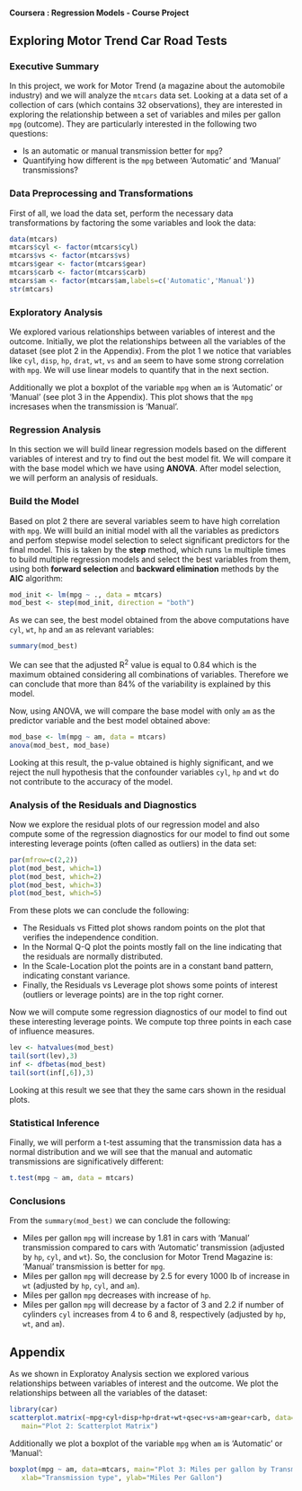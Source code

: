 #### Coursera : Regression Models - Course Project

## Exploring Motor Trend Car Road Tests 

### Executive Summary

In this project, we work for Motor Trend (a magazine about the automobile industry) and we will analyze the <code>mtcars</code> data set. Looking at a data set of a collection of cars (which contains 32 observations), they are interested in exploring the relationship between a set of variables and miles per gallon <code>mpg</code> (outcome). They are particularly interested in the following two questions:

- Is an automatic or manual transmission better for <code>mpg</code>?
- Quantifying how different is the <code>mpg</code> between 'Automatic' and 'Manual' transmissions?

### Data Preprocessing and Transformations

First of all, we load the data set, perform the necessary data transformations by factoring the some variables and look the data:

```r
data(mtcars)
mtcars$cyl <- factor(mtcars$cyl)
mtcars$vs <- factor(mtcars$vs)
mtcars$gear <- factor(mtcars$gear)
mtcars$carb <- factor(mtcars$carb)
mtcars$am <- factor(mtcars$am,labels=c('Automatic','Manual'))
str(mtcars)
```

### Exploratory Analysis

We explored various relationships between variables of interest and the outcome. Initially, we plot the relationships between all the variables of the dataset (see plot 2 in the Appendix). From the plot 1 we notice that variables like <code>cyl</code>, <code>disp</code>, <code>hp</code>, <code>drat</code>, <code>wt</code>, <code>vs</code> and <code>am</code> seem to have some strong correlation with <code>mpg</code>. We will use linear models to quantify that in the next section. 

Additionally we plot a boxplot of the variable <code>mpg</code> when <code>am</code> is 'Automatic' or 'Manual' (see plot 3 in the Appendix). This plot shows that the <code>mpg</code> incresases when the transmission is 'Manual'.

### Regression Analysis

In this section we will build linear regression models based on the different variables of interest and try to find out the best model fit. We will compare it with the base model which we have using <b>ANOVA</b>. After model selection, we will perform an analysis of residuals.

### Build the Model

Based on plot 2 there are several variables seem to have high correlation with <code>mpg</code>. We willl build an initial model with all the variables as predictors and perfom stepwise model selection to select significant predictors for the final model. This is taken by the <b>step</b> method, which runs <code>lm</code> multiple times to build multiple regression models and select the best variables from them, using both <b>forward selection</b> and <b>backward elimination</b> methods by the <b>AIC</b> algorithm:

```r
mod_init <- lm(mpg ~ ., data = mtcars)
mod_best <- step(mod_init, direction = "both")

```

As we can see, the best model obtained from the above computations have <code>cyl</code>, <code>wt</code>, <code>hp</code> and <code>am</code> as relevant variables:

```r
summary(mod_best)
```
We can see that the adjusted R<sup>2</sup> value is equal to 0.84 which is the maximum obtained considering all combinations of variables. Therefore we can conclude that more than 84% of the variability is explained by this model.

Now, using ANOVA, we will compare the base model with only <code>am</code> as the predictor variable and the best model obtained above:

```r
mod_base <- lm(mpg ~ am, data = mtcars)
anova(mod_best, mod_base)
```
Looking at this result, the p-value obtained is highly significant, and we reject the null hypothesis that the confounder variables <code>cyl</code>, <code>hp</code> and <code>wt</code> do not contribute to the accuracy of the model.

### Analysis of the Residuals and Diagnostics

Now we explore the residual plots of our regression model and also compute some of the regression diagnostics for our model to find out some interesting leverage points (often called as outliers) in the data set:

```r
par(mfrow=c(2,2))
plot(mod_best, which=1)
plot(mod_best, which=2)
plot(mod_best, which=3)
plot(mod_best, which=5)
```

From these plots we can conclude the following:

- The Residuals vs Fitted plot shows random points on the plot that verifies the independence condition.
- In the Normal Q-Q plot the points mostly fall on the line indicating that the residuals are normally distributed.
- In the Scale-Location plot the points are in a constant band pattern, indicating constant variance.
- Finally, the Residuals vs Leverage plot shows some points of interest (outliers or leverage points) are in the top right corner.

Now we will compute some regression diagnostics of our model to find out these interesting leverage points. We compute top three points in each case of influence measures.

```r
lev <- hatvalues(mod_best)
tail(sort(lev),3)
inf <- dfbetas(mod_best)
tail(sort(inf[,6]),3)
```
Looking at this result we see that they the same cars shown in the residual plots.

###  Statistical Inference

Finally, we will perform a t-test assuming that the transmission data has a normal distribution and we will see that the manual and automatic transmissions are significatively different:

```r
t.test(mpg ~ am, data = mtcars)
```

### Conclusions

From the <code>summary(mod_best)</code> we can conclude the following:

- Miles per gallon <code>mpg</code> will increase by 1.81 in cars with 'Manual' transmission compared to cars with 'Automatic' transmission (adjusted by <code>hp</code>, <code>cyl</code>, and <code>wt</code>). So, the conclusion for Motor Trend Magazine is: 'Manual' transmission is better for <code>mpg</code>.
- Miles per gallon <code>mpg</code> will decrease by 2.5  for every 1000 lb of increase in <code>wt</code> (adjusted by <code>hp</code>, <code>cyl</code>, and <code>am</code>).
- Miles per gallon <code>mpg</code> decreases with increase of <code>hp</code>.
- Miles per gallon <code>mpg</code> will decrease by a factor of 3 and 2.2 if number of cylinders <code>cyl</code> increases from 4 to 6 and 8, respectively (adjusted by <code>hp</code>, <code>wt</code>, and <code>am</code>).

## Appendix

As we shown in Exploratoy Analysis section we explored various relationships between variables of interest and the outcome. We plot the relationships between all the variables of the dataset:

```r
library(car)
scatterplot.matrix(~mpg+cyl+disp+hp+drat+wt+qsec+vs+am+gear+carb, data=mtcars,
   main="Plot 2: Scatterplot Matrix")
```

   
Additionally we plot a boxplot of the variable <code>mpg</code> when <code>am</code> is 'Automatic' or 'Manual':

```r
boxplot(mpg ~ am, data=mtcars, main="Plot 3: Miles per gallon by Transmission type",
   xlab="Transmission type", ylab="Miles Per Gallon") 
```

